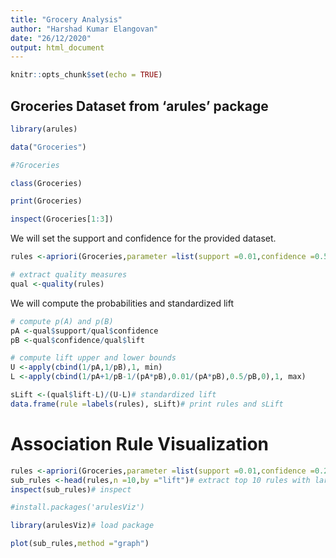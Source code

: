 ---
title: "Grocery Analysis"
author: "Harshad Kumar Elangovan"
date: "26/12/2020"
output: html_document
---

```{r setup, include=FALSE}
knitr::opts_chunk$set(echo = TRUE)
```

## Groceries Dataset from 'arules' package

```{r loadData}

library(arules)

data("Groceries")

#?Groceries

class(Groceries)

print(Groceries)

inspect(Groceries[1:3])

```

We will set the support and confidence for the provided dataset.

```{r rules}

rules <-apriori(Groceries,parameter =list(support =0.01,confidence =0.5))

# extract quality measures
qual <-quality(rules)

```

We will compute the probabilities and standardized lift

```{r lift}

# compute p(A) and p(B)
pA <-qual$support/qual$confidence
pB <-qual$confidence/qual$lift

# compute lift upper and lower bounds
U <-apply(cbind(1/pA,1/pB),1, min)
L <-apply(cbind(1/pA+1/pB-1/(pA*pB),0.01/(pA*pB),0.5/pB,0),1, max)

sLift <-(qual$lift-L)/(U-L)# standardized lift
data.frame(rule =labels(rules), sLift)# print rules and sLift


```

# Association Rule Visualization

```{r visualization}


rules <-apriori(Groceries,parameter =list(support =0.01,confidence =0.2))
sub_rules <-head(rules,n =10,by ="lift")# extract top 10 rules with largest lift
inspect(sub_rules)# inspect

#install.packages('arulesViz')

library(arulesViz)# load package

plot(sub_rules,method ="graph")
```
